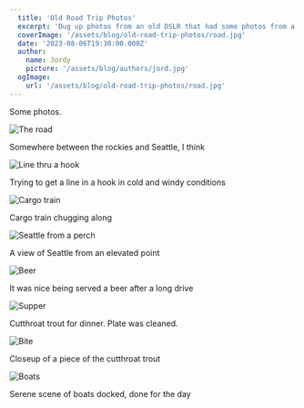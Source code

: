 ```yaml
---
  title: 'Old Road Trip Photos'
  excerpt: 'Dug up photos from an old DSLR that had some photos from a 2014 road trip.'
  coverImage: '/assets/blog/old-road-trip-photos/road.jpg'
  date: '2023-08-06T19:30:00.000Z'
  author: 
    name: Jordy
    picture: '/assets/blog/authors/jord.jpg'
  ogImage:
    url: '/assets/blog/old-road-trip-photos/road.jpg'
---
```


Some photos.

![The road](/assets/blog/old-road-trip-photos/road.jpg)

Somewhere between the rockies and Seattle, I think

![Line thru a hook](/assets/blog/old-road-trip-photos/linehook.jpg)

Trying to get a line in a hook in cold and windy conditions

![Cargo train](/assets/blog/old-road-trip-photos/train.jpg)

Cargo train chugging along

![Seattle from a perch](/assets/blog/old-road-trip-photos/seattle.jpg)

A view of Seattle from an elevated point

![Beer](/assets/blog/old-road-trip-photos/beer.jpg)

It was nice being served a beer after a long drive

![Supper](/assets/blog/old-road-trip-photos/supper.jpg)

Cutthroat trout for dinner. Plate was cleaned.

![Bite](/assets/blog/old-road-trip-photos/bite.jpg)

Closeup of a piece of the cutthroat trout

![Boats](/assets/blog/old-road-trip-photos/boats.jpg)

Serene scene of boats docked, done for the day
